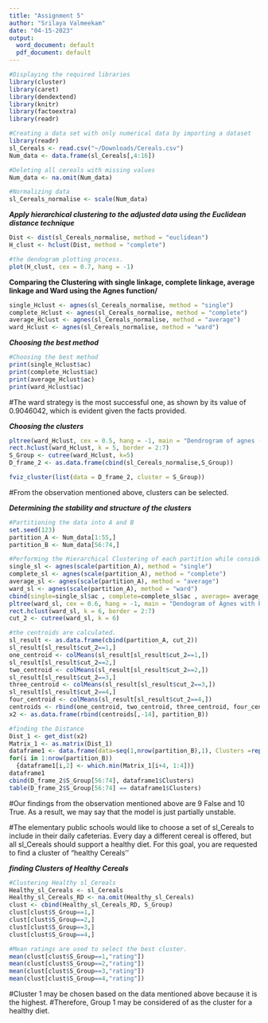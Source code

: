 ```yaml
---
title: "Assignment 5"
author: "Srilaya Valmeekam"
date: "04-15-2023"
output:
  word_document: default
  pdf_document: default
---
```

```r
#Displaying the required libraries
library(cluster)
library(caret)
library(dendextend)
library(knitr)
library(factoextra)
library(readr)
```

```r
#Creating a data set with only numerical data by importing a dataset
library(readr)
sl_Cereals <- read.csv("~/Downloads/Cereals.csv")
Num_data <- data.frame(sl_Cereals[,4:16])
```

```r
#Deleting all cereals with missing values
Num_data <- na.omit(Num_data)
```

```r
#Normalizing data
sl_Cereals_normalise <- scale(Num_data)
```
***Apply hierarchical clustering to the adjusted data using the Euclidean distance technique***
```r
Dist <- dist(sl_Cereals_normalise, method = "euclidean")
H_clust <- hclust(Dist, method = "complete")
```

```r
#the dendogram plotting process.
plot(H_clust, cex = 0.7, hang = -1)
```


**Comparing the Clustering with single linkage, complete linkage, average linkage and Ward using the Agnes function/**
```r
single_Hclust <- agnes(sl_Cereals_normalise, method = "single")
complete_Hclust <- agnes(sl_Cereals_normalise, method = "complete")
average_Hclust <- agnes(sl_Cereals_normalise, method = "average")
ward_Hclust <- agnes(sl_Cereals_normalise, method = "ward")
```

***Choosing the best method***

```r
#Choosing the best method
print(single_Hclust$ac)
print(complete_Hclust$ac)
print(average_Hclust$ac)
print(ward_Hclust$ac)
```
#The ward strategy is the most successful one, as shown by its value of 0.9046042, which is evident given the facts provided.

***Choosing the clusters***
```r
pltree(ward_Hclust, cex = 0.5, hang = -1, main = "Dendrogram of agnes (Using Ward)")
rect.hclust(ward_Hclust, k = 5, border = 2:7)
S_Group <- cutree(ward_Hclust, k=5)
D_frame_2 <- as.data.frame(cbind(sl_Cereals_normalise,S_Group))
```
```r
fviz_cluster(list(data = D_frame_2, cluster = S_Group))
```
#From the observation mentioned above, clusters can be selected.

***Determining the stability and structure of the clusters*** 

```r
#Partitioning the data into A and B
set.seed(123)
partition_A <- Num_data[1:55,]
partition_B <- Num_data[56:74,]
```

```r
#Performing the Hierarchical Clustering of each partition while considering k = 6.
single_sl <- agnes(scale(partition_A), method = "single")
complete_sl <- agnes(scale(partition_A), method = "complete")
average_sl <- agnes(scale(partition_A), method = "average")
ward_sl <- agnes(scale(partition_A), method = "ward")
cbind(single=single_sl$ac , complete=complete_sl$ac , average= average_sl$ac , ward= ward_sl$ac)
pltree(ward_sl, cex = 0.6, hang = -1, main = "Dendogram of Agnes with Partitioned Data (Using Ward)")
rect.hclust(ward_sl, k = 6, border = 2:7)
cut_2 <- cutree(ward_sl, k = 6)
```

```r
#the centroids are calculated.
sl_result <- as.data.frame(cbind(partition_A, cut_2))
sl_result[sl_result$cut_2==1,]
one_centroid <- colMeans(sl_result[sl_result$cut_2==1,])
sl_result[sl_result$cut_2==2,]
two_centroid <- colMeans(sl_result[sl_result$cut_2==2,])
sl_result[sl_result$cut_2==3,]
three_centroid <- colMeans(sl_result[sl_result$cut_2==3,])
sl_result[sl_result$cut_2==4,]
four_centroid <- colMeans(sl_result[sl_result$cut_2==4,])
centroids <- rbind(one_centroid, two_centroid, three_centroid, four_centroid)
x2 <- as.data.frame(rbind(centroids[,-14], partition_B))
```

```r
#finding the Distance
Dist_1 <- get_dist(x2)
Matrix_1 <- as.matrix(Dist_1)
dataframe1 <- data.frame(data=seq(1,nrow(partition_B),1), Clusters =rep(0,nrow(partition_B)))
for(i in 1:nrow(partition_B)) 
  {dataframe1[i,2] <- which.min(Matrix_1[i+4, 1:4])}
dataframe1
cbind(D_frame_2$S_Group[56:74], dataframe1$Clusters)
table(D_frame_2$S_Group[56:74] == dataframe1$Clusters)
```

#Our findings from the observation mentioned above are 9 False and 10 True. As a result, we may say that the model is just partially unstable.

#The elementary public schools would like to choose a set of sl_Cereals to include in their daily cafeterias. Every day a different cereal is offered, but all sl_Cereals should support a healthy diet. For this goal, you are requested to find a cluster of “healthy Cereals''


***finding Clusters of Healthy Cereals***

```r
#Clustering Healthy sl_Cereals
Healthy_sl_Cereals <- sl_Cereals
Healthy_sl_Cereals_RD <- na.omit(Healthy_sl_Cereals)
clust <- cbind(Healthy_sl_Cereals_RD, S_Group)
clust[clust$S_Group==1,]
clust[clust$S_Group==2,]
clust[clust$S_Group==3,]
clust[clust$S_Group==4,]
```

```r
#Mean ratings are used to select the best cluster.
mean(clust[clust$S_Group==1,"rating"])
mean(clust[clust$S_Group==2,"rating"])
mean(clust[clust$S_Group==3,"rating"])
mean(clust[clust$S_Group==4,"rating"])
```

#Cluster 1 may be chosen based on the data mentioned above because it is the highest.
#Therefore, Group 1 may be considered of as the cluster for a healthy diet.

